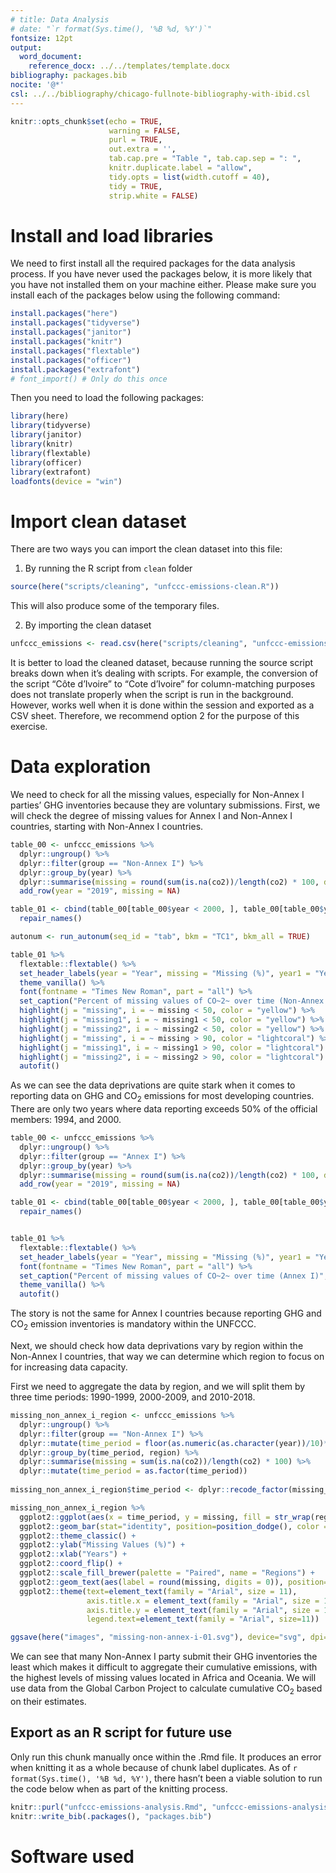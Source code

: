 ```yaml
---
# title: Data Analysis
# date: "`r format(Sys.time(), '%B %d, %Y')`"
fontsize: 12pt
output:
  word_document:
    reference_docx: ../../templates/template.docx
bibliography: packages.bib
nocite: '@*'
csl: ../../bibliography/chicago-fullnote-bibliography-with-ibid.csl
---
```


```r
knitr::opts_chunk$set(echo = TRUE, 
                      warning = FALSE,
                      purl = TRUE,
                      out.extra = '',
                      tab.cap.pre = "Table ", tab.cap.sep = ": ",
                      knitr.duplicate.label = "allow",
                      tidy.opts = list(width.cutoff = 40), 
                      tidy = TRUE,
                      strip.white = FALSE)

```

# Install and load libraries

We need to first install all the required packages for the data analysis process. If you have never used the packages below, it is more likely that you have not installed them on your machine either. Please make sure you install each of the packages below using the following command:

```r
install.packages("here")
install.packages("tidyverse")
install.packages("janitor")
install.packages("knitr")
install.packages("flextable")
install.packages("officer")
install.packages("extrafont")
# font_import() # Only do this once
```

Then you need to load the following packages:

```r
library(here)
library(tidyverse)
library(janitor)
library(knitr)
library(flextable)
library(officer)
library(extrafont)
loadfonts(device = "win")
```

# Import clean dataset

There are two ways you can import the clean dataset into this file:

1. By running the R script from `clean` folder

```r
source(here("scripts/cleaning", "unfccc-emissions-clean.R"))
```

This will also produce some of the temporary files.

2. By importing the clean dataset

```r
unfccc_emissions <- read.csv(here("scripts/cleaning", "unfccc-emissions-clean.csv"))
```

It is better to load the cleaned dataset, because running the source script breaks down when it's dealing with scripts. For example, the conversion of the script "Côte d’Ivoire" to "Cote d'Ivoire" for column-matching purposes does not translate properly when the script is run in the background. However, works well when it is done within the session and exported as a CSV sheet. Therefore, we recommend option 2 for the purpose of this exercise.

# Data exploration

We need to check for all the missing values, especially for Non-Annex I parties' GHG inventories because they are voluntary submissions. First, we will check the degree of missing values for Annex I and Non-Annex I countries, starting with Non-Annex I countries.

```r
table_00 <- unfccc_emissions %>% 
  dplyr::ungroup() %>% 
  dplyr::filter(group == "Non-Annex I") %>% 
  dplyr::group_by(year) %>% 
  dplyr::summarise(missing = round(sum(is.na(co2))/length(co2) * 100, digits = 2)) %>%
  add_row(year = "2019", missing = NA)

table_01 <- cbind(table_00[table_00$year < 2000, ], table_00[table_00$year >= 2000 & table_00$year < 2010, ], table_00[table_00$year >= 2010 & table_00$year <= 2019, ]) %>%
  repair_names()

autonum <- run_autonum(seq_id = "tab", bkm = "TC1", bkm_all = TRUE)

table_01 %>%
  flextable::flextable() %>%
  set_header_labels(year = "Year", missing = "Missing (%)", year1 = "Year", missing1 = "Missing (%)", year2 = "Year", missing2 = "Missing (%)") %>%
  theme_vanilla() %>%
  font(fontname = "Times New Roman", part = "all") %>%
  set_caption("Percent of missing values of CO~2~ over time (Non-Annex I)", autonum = autonum) %>%
  highlight(j = "missing", i = ~ missing < 50, color = "yellow") %>%
  highlight(j = "missing1", i = ~ missing1 < 50, color = "yellow") %>%
  highlight(j = "missing2", i = ~ missing2 < 50, color = "yellow") %>%
  highlight(j = "missing", i = ~ missing > 90, color = "lightcoral") %>%
  highlight(j = "missing1", i = ~ missing1 > 90, color = "lightcoral") %>%
  highlight(j = "missing2", i = ~ missing2 > 90, color = "lightcoral") %>%
  autofit()
```

As we can see the data deprivations are quite stark when it comes to reporting data on GHG and CO~2~ emissions for most developing countries. There are only two years where data reporting exceeds 50% of the official members: 1994, and 2000.


```r
table_00 <- unfccc_emissions %>% 
  dplyr::ungroup() %>% 
  dplyr::filter(group == "Annex I") %>% 
  dplyr::group_by(year) %>% 
  dplyr::summarise(missing = round(sum(is.na(co2))/length(co2) * 100, digits = 2)) %>%
  add_row(year = "2019", missing = NA)

table_01 <- cbind(table_00[table_00$year < 2000, ], table_00[table_00$year >= 2000 & table_00$year < 2010, ], table_00[table_00$year >= 2010 & table_00$year <= 2019, ]) %>%
  repair_names()


table_01 %>%
  flextable::flextable() %>%
  set_header_labels(year = "Year", missing = "Missing (%)", year1 = "Year", missing1 = "Missing (%)", year2 = "Year", missing2 = "Missing (%)") %>%
  font(fontname = "Times New Roman", part = "all") %>%
  set_caption("Percent of missing values of CO~2~ over time (Annex I)", autonum = autonum) %>%
  theme_vanilla() %>%
  autofit()
```


The story is not the same for Annex I countries because reporting GHG and CO~2~ emission inventories is mandatory within the UNFCCC.

Next, we should check how data deprivations vary by region within the Non-Annex I countries, that way we can determine which region to focus on for increasing data capacity.

First we need to aggregate the data by region, and we will split them by three time periods: 1990-1999, 2000-2009, and 2010-2018.

```r
missing_non_annex_i_region <- unfccc_emissions %>% 
  dplyr::ungroup() %>% 
  dplyr::filter(group == "Non-Annex I") %>%
  dplyr::mutate(time_period = floor(as.numeric(as.character(year))/10)*10) %>%
  dplyr::group_by(time_period, region) %>%
  dplyr::summarise(missing = sum(is.na(co2))/length(co2) * 100) %>%
  dplyr::mutate(time_period = as.factor(time_period))
  
missing_non_annex_i_region$time_period <- dplyr::recode_factor(missing_non_annex_i_region$time_period, `1990` = "1990-1999", `2000` = "2000-2009", `2010` = "2010-2018")
```


```r
missing_non_annex_i_region %>%
  ggplot2::ggplot(aes(x = time_period, y = missing, fill = str_wrap(region, 15))) +
  ggplot2::geom_bar(stat="identity", position=position_dodge(), color = "black") +
  ggplot2::theme_classic() +
  ggplot2::ylab("Missing Values (%)") +
  ggplot2::xlab("Years") +
  ggplot2::coord_flip() +
  ggplot2::scale_fill_brewer(palette = "Paired", name = "Regions") +
  ggplot2::geom_text(aes(label = round(missing, digits = 0)), position=position_dodge(width=0.9), hjust = -0.25, size = 4) +
  ggplot2::theme(text=element_text(family = "Arial", size = 11), 
                 axis.title.x = element_text(family = "Arial", size = 12), 
                 axis.title.y = element_text(family = "Arial", size = 12), 
                 legend.text=element_text(family = "Arial", size=11))

ggsave(here("images", "missing-non-annex-i-01.svg"), device="svg", dpi=300)  
```

We can see that many Non-Annex I party submit their GHG inventories the least which makes it difficult to aggregate their cumulative emissions, with the highest levels of missing values located in Africa and Oceania. We will use data from the Global Carbon Project to calculate cumulative CO~2~ based on their estimates.

## Export as an R script for future use

Only run this chunk manually once within the .Rmd file. It produces an error when knitting it as a whole because of chunk label duplicates. As of `r format(Sys.time(), '%B %d, %Y')`, there hasn't been a viable solution to run the code below when as part of the knitting process.

```r
knitr::purl("unfccc-emissions-analysis.Rmd", "unfccc-emissions-analysis.R")
knitr::write_bib(.packages(), "packages.bib")
```

# Software used



